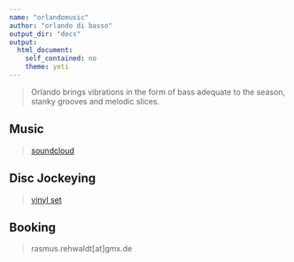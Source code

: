 ```yaml
---
name: "orlandomusic"  
author: "orlando di basso" 
output_dir: "docs"  
output:  
  html_document:  
    self_contained: no  
    theme: yeti
---
```


>Orlando brings vibrations in the form of bass adequate to the season, stanky grooves and melodic slices.     

## Music
>[soundcloud](https://soundcloud.com/orlando_berlin)


## Disc Jockeying 
>[vinyl set](https://soundcloud.com/orlando_berlin/kleines_set_ja)

## Booking 
>rasmus.rehwaldt[at]gmx.de 

